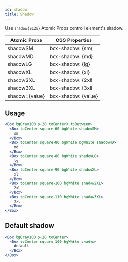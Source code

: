 ```yaml
---
id: shadow
title: Shadow
---
```


Use `shadow{SIZE}` Atomic Props controll element's shadow.

| Atomic Props   | CSS Properties      |
| -------------- | ------------------- |
| shadowSM       | box-shadow: {sm}    |
| shadowMD       | box-shadow: {md}    |
| shadowLG       | box-shadow: {lg}    |
| shadowXL       | box-shadow: {xl}    |
| shadow2XL      | box-shadow: {2xl}   |
| shadow3XL      | box-shadow: {3xl}   |
| shadow={value} | box-shadow: {value} |

## Usage

```jsx live
<Box bgGray100 p-20 toCenterX toBetween>
  <Box toCenter square-60 bgWhite shadowSM>
    sm
  </Box>
  <Box toCenter square-80 bgWhite bgWhite shadowMD>
    md
  </Box>
  <Box toCenter square-80 bgWhite shadowLG>
    lg
  </Box>
  <Box toCenter square-90 bgWhite shadowXL>
    xl
  </Box>
  <Box toCenter square-100 bgWhite shadow2XL>
    2xl
  </Box>
  <Box toCenter square-110 bgWhite shadow3XL>
    3xl
  </Box>
</Box>
```

## Default shadow

```jsx live
<Box bgGray100 p-20 toCenter>
  <Box toCenter square-100 bgWhite shadow>
    default
  </Box>
</Box>
```

